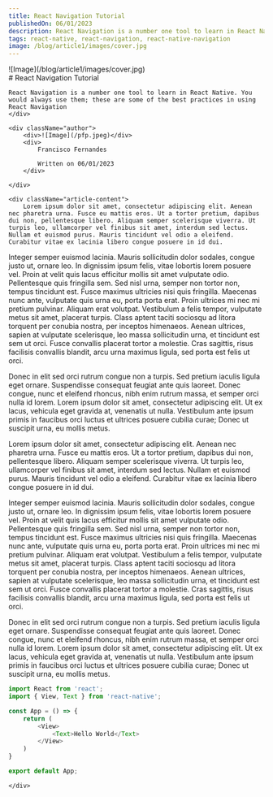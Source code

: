 ```yaml
---
title: React Navigation Tutorial
publishedOn: 06/01/2023
description: React Navigation is a number one tool to learn in React Native. You would always use them; these are some of the best practices in using React Navigation
tags: react-native, react-navigation, react-native-navigation
image: /blog/article1/images/cover.jpg
---
```

<div className="article-header">
    <div></div>
    <div>![Image](/blog/article1/images/cover.jpg)</div>
</div>

<div className="article-body">
    <div className="title-description">
    # React Navigation Tutorial

    React Navigation is a number one tool to learn in React Native. You would always use them; these are some of the best practices in using React Navigation
    </div>

    <div className="author">
        <div>![Image](/pfp.jpeg)</div>
        <div>
            Francisco Fernandes

            Written on 06/01/2023
        </div>
        
    </div>

    <div className="article-content">
        Lorem ipsum dolor sit amet, consectetur adipiscing elit. Aenean nec pharetra urna. Fusce eu mattis eros. Ut a tortor pretium, dapibus dui non, pellentesque libero. Aliquam semper scelerisque viverra. Ut turpis leo, ullamcorper vel finibus sit amet, interdum sed lectus. Nullam et euismod purus. Mauris tincidunt vel odio a eleifend. Curabitur vitae ex lacinia libero congue posuere in id dui.

Integer semper euismod lacinia. Mauris sollicitudin dolor sodales, congue justo ut, ornare leo. In dignissim ipsum felis, vitae lobortis lorem posuere vel. Proin at velit quis lacus efficitur mollis sit amet vulputate odio. Pellentesque quis fringilla sem. Sed nisl urna, semper non tortor non, tempus tincidunt est. Fusce maximus ultricies nisi quis fringilla. Maecenas nunc ante, vulputate quis urna eu, porta porta erat. Proin ultrices mi nec mi pretium pulvinar. Aliquam erat volutpat. Vestibulum a felis tempor, vulputate metus sit amet, placerat turpis. Class aptent taciti sociosqu ad litora torquent per conubia nostra, per inceptos himenaeos. Aenean ultrices, sapien at vulputate scelerisque, leo massa sollicitudin urna, et tincidunt est sem ut orci. Fusce convallis placerat tortor a molestie. Cras sagittis, risus facilisis convallis blandit, arcu urna maximus ligula, sed porta est felis ut orci.

Donec in elit sed orci rutrum congue non a turpis. Sed pretium iaculis ligula eget ornare. Suspendisse consequat feugiat ante quis laoreet. Donec congue, nunc et eleifend rhoncus, nibh enim rutrum massa, et semper orci nulla id lorem. Lorem ipsum dolor sit amet, consectetur adipiscing elit. Ut ex lacus, vehicula eget gravida at, venenatis ut nulla. Vestibulum ante ipsum primis in faucibus orci luctus et ultrices posuere cubilia curae; Donec ut suscipit urna, eu mollis metus.

Lorem ipsum dolor sit amet, consectetur adipiscing elit. Aenean nec pharetra urna. Fusce eu mattis eros. Ut a tortor pretium, dapibus dui non, pellentesque libero. Aliquam semper scelerisque viverra. Ut turpis leo, ullamcorper vel finibus sit amet, interdum sed lectus. Nullam et euismod purus. Mauris tincidunt vel odio a eleifend. Curabitur vitae ex lacinia libero congue posuere in id dui.

Integer semper euismod lacinia. Mauris sollicitudin dolor sodales, congue justo ut, ornare leo. In dignissim ipsum felis, vitae lobortis lorem posuere vel. Proin at velit quis lacus efficitur mollis sit amet vulputate odio. Pellentesque quis fringilla sem. Sed nisl urna, semper non tortor non, tempus tincidunt est. Fusce maximus ultricies nisi quis fringilla. Maecenas nunc ante, vulputate quis urna eu, porta porta erat. Proin ultrices mi nec mi pretium pulvinar. Aliquam erat volutpat. Vestibulum a felis tempor, vulputate metus sit amet, placerat turpis. Class aptent taciti sociosqu ad litora torquent per conubia nostra, per inceptos himenaeos. Aenean ultrices, sapien at vulputate scelerisque, leo massa sollicitudin urna, et tincidunt est sem ut orci. Fusce convallis placerat tortor a molestie. Cras sagittis, risus facilisis convallis blandit, arcu urna maximus ligula, sed porta est felis ut orci.

Donec in elit sed orci rutrum congue non a turpis. Sed pretium iaculis ligula eget ornare. Suspendisse consequat feugiat ante quis laoreet. Donec congue, nunc et eleifend rhoncus, nibh enim rutrum massa, et semper orci nulla id lorem. Lorem ipsum dolor sit amet, consectetur adipiscing elit. Ut ex lacus, vehicula eget gravida at, venenatis ut nulla. Vestibulum ante ipsum primis in faucibus orci luctus et ultrices posuere cubilia curae; Donec ut suscipit urna, eu mollis metus.

```js
import React from 'react';
import { View, Text } from 'react-native';

const App = () => {
    return (
        <View>
            <Text>Hello World</Text>
        </View>
    )   
}

export default App;
```
    </div>




    
</div>
